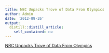 ```yaml
---
title: NBC Unpacks Trove of Data From Olympics
author: Admin
date: '2012-09-26'
output:
  distill::distill_article:
    self_contained: no
---
```


[NBC Unpacks Trove of Data From Olympics](http://www.nytimes.com/2012/09/26/business/media/nbc-unpacks-trove-of-viewer-data-from-london-olympics.html?smid=tu-share)
